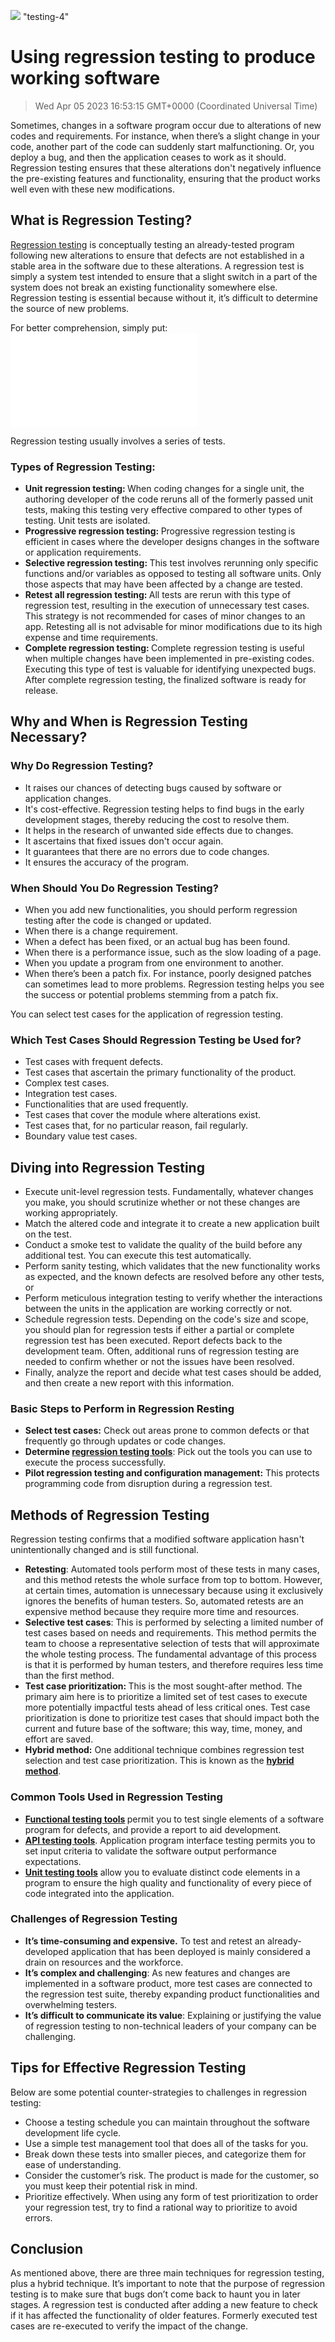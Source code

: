 ![](https://uploads-ssl.webflow.com/6143afec68f555387049efb3/63dd7efee12bd20d981ce0ec_regression-testing_167d153b5eb89190eef55bbc12a987b3_2000.jpeg)
"testing-4"
# Using regression testing to produce working software
> Wed Apr 05 2023 16:53:15 GMT+0000 (Coordinated Universal Time)

Sometimes, changes in a software program occur due to alterations of new codes and requirements. For instance, when there’s a slight change in your code, another part of the code can suddenly start malfunctioning. Or, you deploy a bug, and then the application ceases to work as it should. Regression testing ensures that these alterations don't negatively influence the pre-existing features and functionality, ensuring that the product works well even with these new modifications.

## What is Regression Testing?
<a href="https://support.smartbear.com/testcomplete/docs/testing-approaches/regression-testing.html" target="_blank" rel="noopener noreferrer">Regression testing</a> is conceptually testing an already-tested program following new alterations to ensure that defects are not established in a stable area in the software due to these alterations. A regression test is simply a system test intended to ensure that a slight switch in a part of the system does not break an existing functionality somewhere else. Regression testing is essential because without it, it’s difficult to determine the source of new problems.

For better comprehension, simply put:
![](-ssl.webflow.com/6143afec68f555387049efb3/633ef57b18c3280fa9e8dd7a_image1_a898019987a57e9a8bff6f3965fc8376_800.p)

Regression testing usually involves a series of tests.

### Types of Regression Testing:
- <strong>Unit regression testing: </strong>When coding changes for a single unit, the authoring developer of the code reruns all of the formerly passed unit tests, making this testing very effective compared to other types of testing. Unit tests are isolated.
- <strong>Progressive regression testing: </strong>Progressive regression testing<strong> </strong>is efficient in cases where the developer designs changes in the software or application requirements.
- <strong>Selective regression testing: </strong>This test involves rerunning only specific functions and/or variables as opposed to testing all software units.<strong> </strong>Only those aspects that may have been affected by a change are tested.
- <strong>Retest all regression testing: </strong>All tests are rerun with this type of regression test, resulting in the execution of unnecessary test cases. This strategy is not recommended for cases of minor changes to an app. Retesting all is not advisable for minor modifications due to its high expense and time requirements.
- <strong>Complete regression testing: </strong>Complete regression testing is useful when multiple changes have been implemented in pre-existing codes. Executing this type of test is valuable for identifying unexpected bugs. After complete regression testing, the finalized software is ready for release.

## Why and When is Regression Testing Necessary?

### Why Do Regression Testing?
- It raises our chances of detecting bugs caused by software or application changes.
- It's cost-effective. Regression testing helps to find bugs in the early development stages, thereby reducing the cost to resolve them.
- It helps in the research of unwanted side effects due to changes.
- It ascertains that fixed issues don't occur again.
- It guarantees that there are no errors due to code changes.
- It ensures the accuracy of the program.

### When Should You Do Regression Testing?
- When you add new functionalities, you should perform regression testing after the code is changed or updated.
- When there is a change requirement.
- When a defect has been fixed, or an actual bug has been found.
- When there is a performance issue, such as the slow loading of a page.
- When you update a program from one environment to another.
- When there’s been a patch fix. For instance, poorly designed patches can sometimes lead to more problems. Regression testing helps you see the success or potential problems stemming from a patch fix.

You can select test cases for the application of regression testing.

### Which Test Cases Should Regression Testing be Used for?
- Test cases with frequent defects.
- Test cases that ascertain the primary functionality of the product.
- Complex test cases.
- Integration test cases.
- Functionalities that are used frequently.
- Test cases that cover the module where alterations exist.
- Test cases that, for no particular reason, fail regularly.
- Boundary value test cases.

## Diving into Regression Testing
- Execute unit-level regression tests. Fundamentally, whatever changes you make, you should scrutinize whether or not these changes are working appropriately.
- Match the altered code and integrate it to create a new application built on the test.
- Conduct a smoke test to validate the quality of the build before any additional test. You can execute this test automatically.
- Perform sanity testing, which validates that the new functionality works as expected, and the known defects are resolved before any other tests, or
- Perform meticulous integration testing to verify whether the interactions between the units in the application are working correctly or not.
- Schedule regression tests. Depending on the code's size and scope, you should plan for regression tests if either a partial or complete regression test has been executed. Report defects back to the development team. Often, additional runs of regression testing are needed to confirm whether or not the issues have been resolved.
- Finally, analyze the report and decide what test cases should be added, and then create a new report with this information.

### Basic Steps to Perform in Regression Resting
- <strong>Select test cases:</strong> Check out areas prone to common defects or that frequently go through updates or code changes.
- <strong>Determine <a href="https://www.qamadness.com/tools-for-regression-testing-2020-overview/" target="_blank" rel="noopener noreferrer">regression testing tools</a></strong>: Pick out the tools you can use to execute the process successfully.
- <strong>Pilot regression testing and configuration management:</strong> This protects programming code from disruption during a regression test.

## Methods of Regression Testing
Regression testing confirms that a modified software application hasn't unintentionally changed and is still functional.
- <strong>Retesting</strong>: Automated tools perform most of these tests in many cases, and this method retests the whole surface from top to bottom. However, at certain times, automation is unnecessary because using it exclusively ignores the benefits of human testers. So, automated retests are an expensive method because they require more time and resources.
- <strong>Selective test cases</strong>: This is performed by selecting a limited number of test cases based on needs and requirements. This method permits the team to choose a representative selection of tests that will approximate the whole testing process. The fundamental advantage of this process is that it is performed by human testers, and therefore requires less time than the first method.
- <strong>Test case prioritization: </strong>This is the most sought-after method. The primary aim here is to prioritize a limited set of test cases to execute more potentially impactful tests ahead of less critical ones. Test case prioritization is done to prioritize test cases that should impact both the current and future base of the software; this way, time, money, and effort are saved.
- <strong>Hybrid method:</strong> One additional technique combines regression test selection and test case prioritization. This is known as the <strong><a href="https://www.igi-global.com/chapter/a-hybrid-approach-of-regression-testing-based-requirement-prioritization-of-web-applications/205299" target="_blank" rel="noopener noreferrer">hybrid method</a></strong>.

### Common Tools Used in Regression Testing
- <strong><a href="https://www.softwaretestinghelp.com/tools/top-30-functional-testing-tools/" target="_blank" rel="noopener noreferrer">Functional testing tools</a> </strong>permit you to test single elements of a software program for defects, and provide a report to aid development.
- <strong><a href="https://katalon.com/resources-center/blog/top-5-free-api-testing-tools" target="_blank" rel="noopener noreferrer">API testing tools</a></strong>. Application program interface testing permits you to set input criteria to validate the software output performance expectations.
- <strong><a href="https://www.javatpoint.com/unit-testing-tools" target="_blank" rel="noopener noreferrer">Unit testing tools</a></strong> allow you to evaluate distinct code elements in a program to ensure the high quality and functionality of every piece of code integrated into the application.

### Challenges of Regression Testing
- <strong>It’s time-consuming and expensive.</strong> To test and retest an already-developed application that has been deployed is mainly considered a drain on resources and the workforce.
- <strong>It’s complex and challenging</strong>: As new features and changes are implemented in a software product, more test cases are connected to the regression test suite, thereby expanding product functionalities and overwhelming testers.
- <strong>It’s difficult to communicate its value</strong>: Explaining or justifying the value of regression testing to non-technical leaders of your company can be challenging.

## Tips for Effective Regression Testing
Below are some potential counter-strategies to challenges in regression testing:
- Choose a testing schedule you can maintain throughout the software development life cycle.
- Use a simple test management tool that does all of the tasks for you.
- Break down these tests into smaller pieces, and categorize them for ease of understanding.
- Consider the customer’s risk. The product is made for the customer, so you must keep their potential risk in mind.
- Prioritize effectively. When using any form of test prioritization to order your regression test, try to find a rational way to prioritize to avoid errors.

## Conclusion
As mentioned above, there are three main techniques for regression testing, plus a hybrid technique. It’s important to note that the purpose of regression testing is to make sure that bugs don’t come back to haunt you in later stages. A regression test is conducted after adding a new feature to check if it has affected the functionality of older features. Formerly executed test cases are re-executed to verify the impact of the change.
